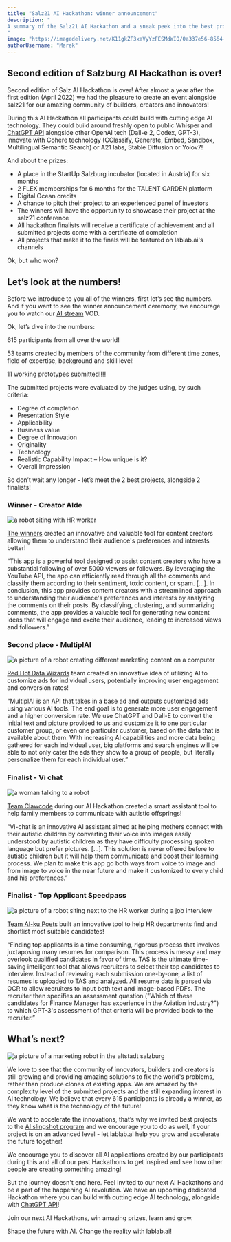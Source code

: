 ```yaml
---
title: "Salz21 AI Hackathon: winner announcement"
description: "
A summary of the Salz21 AI Hackathon and a sneak peek into the best projects
"
image: "https://imagedelivery.net/K11gkZF3xaVyYzFESMdWIQ/0a337e56-8564-4170-e5d7-e6f8de4fcf00/full"
authorUsername: "Marek"
---
```


## Second edition of Salzburg AI Hackathon is over!

Second edition of Salz AI Hackathon is over! After almost a year after the first edition (April 2022) we had the pleasure to create an event alongside salz21 for our amazing community of builders, creators and innovators!

During this AI Hackathon all participants could build with cutting edge AI technology. They could build around freshly open to public Whisper and [ChatGPT API](https://openai.com/blog/introducing-chatgpt-and-whisper-apis) alongside other OpenAI tech (Dall-e 2, Codex, GPT-3), innovate with Cohere technology (CClassify, Generate, Embed, Sandbox, Multilingual Semantic Search) or A21 labs, Stable Diffusion or Yolov7!

And about the prizes:



* A place in the StartUp Salzburg incubator (located in Austria) for six months
* 2 FLEX memberships for 6 months for the TALENT GARDEN platform
* Digital Ocean credits
* A chance to pitch their project to an experienced panel of investors
* The winners will have the opportunity to showcase their project at the salz21 conference
* All hackathon finalists will receive a certificate of achievement and all submitted projects come with a certificate of completion
* All projects that make it to the finals will be featured on lablab.ai's channels

Ok, but who won?


## Let’s look at the numbers!

Before we introduce to you all of the winners, first let’s see the numbers. And if you want to see the winner announcement ceremony, we encourage you to watch our [AI stream](https://www.youtube.com/watch?v=h4SEvcZg1a4&ab_channel=lablabai) VOD.

Ok, let’s dive into the numbers:

615 participants from all over the world!

53 teams created by members of the community from different time zones, field of expertise, background and skill level!

11 working prototypes submitted!!!!

The submitted projects were evaluated by the judges using, by such criteria:



* Degree of completion
* Presentation Style
* Applicability
* Business value
* Degree of Innovation
* Originality
* Technology
* Realistic Capability Impact – How unique is it?
* Overall Impression

So don’t wait any longer - let’s meet the 2 best projects, alongside 2 finalists!


### Winner - Creator Alde
<Img src="https://imagedelivery.net/K11gkZF3xaVyYzFESMdWIQ/441d364b-8958-423b-ac6b-95b1dfa03000/full" alt="a robot siting with HR worker" />

[The winners](https://lablab.ai/event/salz21-ai-hackathon/artificial-ducks/creator-alde) created an innovative and valuable tool for content creators allowing them to understand their audience's preferences and interests better!

“This app is a powerful tool designed to assist content creators who have a substantial following of over 5000 viewers or followers. By leveraging the YouTube API, the app can efficiently read through all the comments and classify them according to their sentiment, toxic content, or spam. [...]. In conclusion, this app provides content creators with a streamlined approach to understanding their audience's preferences and interests by analyzing the comments on their posts. By classifying, clustering, and summarizing comments, the app provides a valuable tool for generating new content ideas that will engage and excite their audience, leading to increased views and followers.”


### Second place - MultiplAI
<Img src="https://imagedelivery.net/K11gkZF3xaVyYzFESMdWIQ/e09af3ab-0a2a-471f-3577-c18c07f03800/full" alt="a picture of a robot creating different marketing content on a computer" />


[Red Hot Data Wizards](https://lablab.ai/event/salz21-ai-hackathon/red-hot-data-wizards/multiplai) team created an innovative idea of utilizing AI to customize ads for individual users, potentially improving user engagement and conversion rates!

“MultiplAI is an API that takes in a base ad and outputs customized ads using various AI tools. The end goal is to generate more user engagement and a higher conversion rate. We use ChatGPT and Dall-E to convert the initial text and picture provided to us and customize it to one particular customer group, or even one particular customer, based on the data that is available about them. With increasing AI capabilities and more data being gathered for each individual user, big platforms and search engines will be able to not only cater the ads they show to a group of people, but literally personalize them for each individual user.”


### Finalist - Vi chat
<Img src="https://imagedelivery.net/K11gkZF3xaVyYzFESMdWIQ/e93ea553-0bd2-45fc-2c06-bde3292a4600/full" alt="a woman talking to a robot" />

[Team Clawcode](https://lablab.ai/event/salz21-ai-hackathon/clawcode/vi-chat) during our AI Hackathon created a smart assistant tool to help family members to communicate with autistic offsprings!

“Vi-chat is an innovative AI assistant aimed at helping mothers connect with their autistic children by converting their voice into images easily understood by autistic children as they have difficulty processing spoken language but prefer pictures. [...]. This solution is never offered before to autistic children but it will help them communicate and boost their learning process. We plan to make this app go both ways from voice to image and from image to voice in the near future and make it customized to every child and his preferences.”


### Finalist - Top Applicant Speedpass
<Img src="https://imagedelivery.net/K11gkZF3xaVyYzFESMdWIQ/04489e86-9d98-43de-c37f-e648206f2600/full" alt="a picture of a robot siting next to the HR worker during a job interview" />

[Team AI-ku Poets](https://lablab.ai/event/salz21-ai-hackathon/ai-ku-poets/top-applicant-speedpass) built an innovative tool to help HR departments find and shortlist most suitable candidates!

“Finding top applicants is a time consuming, rigorous process that involves juxtaposing many resumes for comparison. This process is messy and may overlook qualified candidates in favor of time. TAS is the ultimate time-saving intelligent tool that allows recruiters to select their top candidates to interview. Instead of reviewing each submission one-by-one, a list of resumes is uploaded to TAS and analyzed. All resume data is parsed via OCR to allow recruiters to input both text and image-based PDFs. The recruiter then specifies an assessment question ("Which of these candidates for Finance Manager has experience in the Aviation industry?") to which GPT-3's assessment of that criteria will be provided back to the recruiter.”


## What’s next?
<Img src="https://imagedelivery.net/K11gkZF3xaVyYzFESMdWIQ/4b8c19e4-bbc9-434d-5f1c-32914e9bd800/full" alt="a picture of a marketing robot in the altstadt salzburg" />

We love to see that the community of innovators, builders and creators is still growing and providing amazing solutions to fix the world's problems, rather than produce clones of existing apps. We are amazed by the complexity level of the submitted projects and the still expanding interest in AI technology. We believe that every 615 participants is already a winner, as they know what is the technology of the future!

We want to accelerate the innovations, that’s why we invited best projects to the [AI slingshot program](https://nextgrid.ai/ai-startup-accelerator/) and we encourage you to do as well, if your project is on an advanced level - let lablab.ai help you grow and accelerate the future together!

We encourage you to discover all AI applications created by our participants during this and all of our past Hackathons to get inspired and see how other people are creating something amazing!

But the journey doesn't end here. Feel invited to our next AI Hackathons and be a part of the happening AI revolution. We have an upcoming dedicated Hackathon where you can build with cutting edge AI technology, alongside with [ChatGPT API](https://lablab.ai/event/chatgpt-api-and-whisper-api-global-hackathon)!

Join our next AI Hackathons, win amazing prizes, learn and grow.

Shape the future with AI. Change the reality with lablab.ai!
